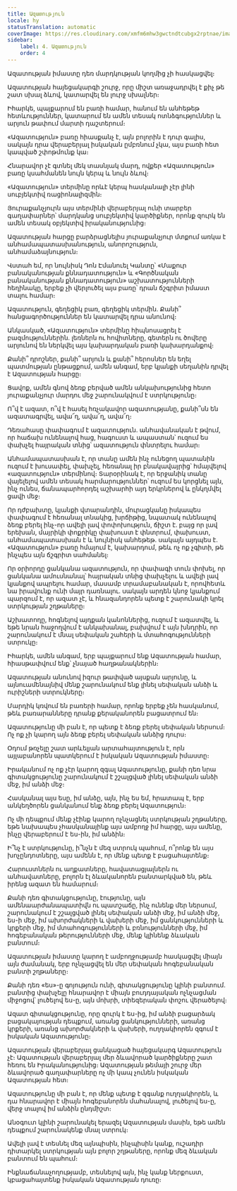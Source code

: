 ```yaml
---
title: Ազատություն
locale: hy
statusTranslation: automatic
coverImage: https://res.cloudinary.com/xmfm6mhw3gwctndtcubgx2rptnae/image/upload/v1741354419/small_cover_la_gran_rebelion_28716e29d2.webp
sidebar:
    label: 4. Ազատություն
    order: 4
---
```

Ազատության իմաստը դեռ մարդկության կողմից չի հասկացվել։

Ազատության հայեցակարգի շուրջ, որը միշտ առաջադրվել է քիչ թե շատ սխալ ձևով, կատարվել են լուրջ սխալներ։

Իհարկե, պայքարում են բառի համար, հանում են անհեթեթ հետևություններ, կատարում են ամեն տեսակ ոտնձգություններ և արյուն թափում մարտի դաշտերում։

«Ազատություն» բառը հիասքանչ է, այն բոլորին է դուր գալիս, սակայն դրա վերաբերյալ իսկական ըմբռնում չկա, այս բառի հետ կապված շփոթմունք կա։

Հնարավոր չէ գտնել մեկ տասնյակ մարդ, ովքեր «Ազատություն» բառը կսահմանեն նույն կերպ և նույն ձևով։

«Ազատություն» տերմինը որևէ կերպ հասկանալի չէր լինի սուբյեկտիվ ռացիոնալիզմին։

Յուրաքանչյուրն այս տերմինի վերաբերյալ ունի տարբեր գաղափարներ՝ մարդկանց սուբյեկտիվ կարծիքներ, որոնք զուրկ են ամեն տեսակ օբյեկտիվ իրականությունից։

Ազատության հարցը բարձրացնելիս յուրաքանչյուր մտքում առկա է անհամապատասխանություն, անորոշություն, անհամաձայնություն։

Վստահ եմ, որ նույնիսկ Դոն Էմանուել Կանտը՝ «Մաքուր բանականության քննադատություն» և «Գործնական բանականության քննադատություն» աշխատությունների հեղինակը, երբեք չի վերլուծել այս բառը՝ դրան ճշգրիտ իմաստ տալու համար։

Ազատություն, գեղեցիկ բառ, գեղեցիկ տերմին. Քանի՞ հանցագործություններ են կատարվել դրա անունով։

Անկասկած, «Ազատություն» տերմինը հիպնոսացրել է բազմություններին. լեռներն ու հովիտները, գետերն ու ծովերը արյունով են ներկվել այս կախարդական բառի կախարդանքով։

Քանի՞ դրոշներ, քանի՞ արյուն և քանի՞ հերոսներ են եղել պատմության ընթացքում, ամեն անգամ, երբ կյանքի սեղանին դրվել է Ազատության հարցը։

Ցավոք, ամեն գնով ձեռք բերված ամեն անկախությունից հետո յուրաքանչյուր մարդու մեջ շարունակվում է ստրկությունը։

Ո՞վ է ազատ, ո՞վ է հասել հռչակավոր ազատությանը, քանի՞սն են ազատագրվել, ավա՜ղ, ավա՜ղ, ավա՜ղ։

Դեռահասը փափագում է ազատություն. անհավանական է թվում, որ հաճախ ունենալով հաց, հագուստ և ապաստան՝ ուզում ես փախչել հայրական տնից՝ ազատություն փնտրելու համար։

Անհամապատասխան է, որ տանը ամեն ինչ ունեցող պատանին ուզում է խուսափել, փախչել, հեռանալ իր բնակավայրից՝ հմայվելով «ազատություն» տերմինով։ Տարօրինակ է, որ երջանիկ տանը վայելելով ամեն տեսակ հարմարություններ՝ ուզում ես կորցնել այն, ինչ ունես, ճանապարհորդել աշխարհի այդ երկրներով և ընկղմվել ցավի մեջ։

Որ դժբախտը, կյանքի վտարանդին, մուրացկանը իսկապես փափագում է հեռանալ տնակից, խրճիթից, նպատակ ունենալով ձեռք բերել ինչ-որ ավելի լավ փոփոխություն, ճիշտ է. բայց որ լավ երեխան, մայրիկի փոքրիկը փախուստ է փնտրում, փախուստ, անհամապատասխան է և նույնիսկ անհեթեթ. սակայն այդպես է. «Ազատություն» բառը հմայում է, կախարդում, թեև ոչ ոք չգիտի, թե ինչպես այն ճշգրիտ սահմանել։

Որ օրիորդը ցանկանա ազատություն, որ փափագի տուն փոխել, որ ցանկանա ամուսնանալ՝ հայրական տնից փախչելու և ավելի լավ կյանքով ապրելու համար, մասամբ տրամաբանական է, որովհետև նա իրավունք ունի մայր դառնալու. սակայն արդեն կնոջ կյանքում պարզում է, որ ազատ չէ, և հնազանդորեն պետք է շարունակի կրել ստրկության շղթաները։

Աշխատողը, հոգնելով այդքան կանոններից, ուզում է ազատվել, և եթե նրան հաջողվում է անկախանալ, բախվում է այն խնդրին, որ շարունակում է մնալ սեփական շահերի և մտահոգությունների ստրուկը։

Իհարկե, ամեն անգամ, երբ պայքարում ենք Ազատության համար, հիասթափվում ենք՝ չնայած հաղթանակներին։

Ազատության անունով իզուր թափված այսքան արյունը, և այնուամենայնիվ մենք շարունակում ենք լինել սեփական անձի և ուրիշների ստրուկները։

Մարդիկ կռվում են բառերի համար, որոնք երբեք չեն հասկանում, թեև բառարանները դրանք քերականորեն բացատրում են։

Ազատությունը մի բան է, որ պետք է ձեռք բերել սեփական ներսում։ Ոչ ոք չի կարող այն ձեռք բերել սեփական անձից դուրս։

Օդում թռչելը շատ արևելյան արտահայտություն է, որն այլաբանորեն պատկերում է իսկական Ազատության իմաստը։

Իրականում ոչ ոք չէր կարող զգալ Ազատությունը, քանի դեռ նրա գիտակցությունը շարունակում է շշալցված լինել սեփական անձի մեջ, իմ անձի մեջ։

Հասկանալ այս եսը, իմ անձը, այն, ինչ ես եմ, հրատապ է, երբ անկեղծորեն ցանկանում ենք ձեռք բերել Ազատություն։

Ոչ մի դեպքում մենք չէինք կարող ոչնչացնել ստրկության շղթաները, եթե նախապես չհասկանայինք այս ամբողջ իմ հարցը, այս ամենը, ինչը վերաբերում է ես-ին, իմ անձին։

Ի՞նչ է ստրկությունը, ի՞նչն է մեզ ստրուկ պահում, ո՞րոնք են այս խոչընդոտները, այս ամենն է, որ մենք պետք է բացահայտենք։

Հարուստներն ու աղքատները, հավատացյալներն ու անհավատները, բոլորն էլ ձևականորեն բանտարկված են, թեև իրենց ազատ են համարում։

Քանի դեռ գիտակցությունը, էությունը, այն ամենաարժանապատիվն ու պատշաճը, ինչ ունենք մեր ներսում, շարունակում է շշալցված լինել սեփական անձի մեջ, իմ անձի մեջ, ես-ի մեջ, իմ ախորժակների և վախերի մեջ, իմ ցանկությունների և կրքերի մեջ, իմ մտահոգությունների և բռնությունների մեջ, իմ հոգեբանական թերությունների մեջ, մենք կլինենք ձևական բանտում։

Ազատության իմաստը կարող է ամբողջությամբ հասկացվել միայն այն ժամանակ, երբ ոչնչացվել են մեր սեփական հոգեբանական բանտի շղթաները։

Քանի դեռ «ես»-ը գոյություն ունի, գիտակցությունը կլինի բանտում. բանտից փախչելը հնարավոր է միայն բուդդայական ոչնչացման միջոցով՝ լուծելով ես-ը, այն մոխրի, տիեզերական փոշու վերածելով։

Ազատ գիտակցությունը, որը զուրկ է ես-ից, իմ անձի բացարձակ բացակայության դեպքում, առանց ցանկությունների, առանց կրքերի, առանց ախորժակների և վախերի, ուղղակիորեն զգում է իսկական Ազատությունը։

Ազատության վերաբերյալ ցանկացած հայեցակարգ Ազատություն չէ։ Ազատության վերաբերյալ մեր ձևավորած կարծիքները շատ հեռու են Իրականությունից։ Ազատության թեմայի շուրջ մեր ձևավորած գաղափարները ոչ մի կապ չունեն իսկական Ազատության հետ։

Ազատությունը մի բան է, որ մենք պետք է զգանք ուղղակիորեն, և դա հնարավոր է միայն հոգեբանորեն մահանալով, լուծելով ես-ը, վերջ տալով իմ անձին ընդմիշտ։

Անօգուտ կլինի շարունակել երազել Ազատության մասին, եթե ամեն դեպքում շարունակենք մնալ ստրուկ։

Ավելի լավ է տեսնել մեզ այնպիսին, ինչպիսին կանք, ուշադիր դիտարկել ստրկության այն բոլոր շղթաները, որոնք մեզ ձևական բանտում են պահում։

Ինքնաճանաչողությամբ, տեսնելով այն, ինչ կանք ներքուստ, կբացահայտենք իսկական Ազատության դուռը։

